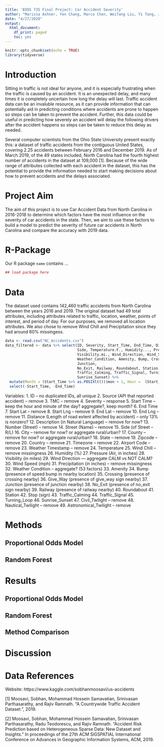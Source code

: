 ```yaml
---
title: 'BIOS 735 Final Project: Car Accident Severity'
author: "Marissa Ashner, Yen Chang, Marco Chen, Weifang Liu, Yi Tang, Joyce Yan"
date: "4/27/2020"
output:
  html_document:
    df_print: paged
    toc: yes
---
```


```r
knitr::opts_chunk$set(echo = TRUE)
library(tidyverse)
```

# Introduction 

Sitting in traffic is not ideal for anyone, and it is especially frustrating when the traffic is caused by an accident. It is an unexpected delay, and many times it is completely uncertain how long the delay will last. Traffic accident data can be an invaluble resource, as it can provide information that can potentially aid in predicting conditions where accidents are prone to happen so steps can be taken to prevent the accident. Further, this data could be useful in predicting how severely an accident will delay the following drivers after the accident happens so steps can be taken to reduce this delay as needed. 

Several computer scientists from the Ohio State University present exactly this: a dataset of traffic accidents from the contiguous United States, covering 2.25 accidents between February 2016 and December 2019. As of March 2019, of the 49 states included, North Carolina had the fourth highest number of accidents in the dataset at 109,000 [1]. Because of the wide range of attributes collected with each accident in the dataset, this has the potential to provide the information needed to start making decisions about how to prevent accidents and the delays associated.

# Project Aim 

The aim of this project is to use Car Accident Data from North Carolina in 2016-2018 to determine which factors have the most influence on the severity of car accidents in the state. Then, we aim to use these factors to build a model to predict the severity of future car accidents in North Carolina and compare the accuracy with 2019 data.

# R-Package

Our R package `name` contains ...

```r
## load package here 
```

# Data

The dataset used contains 142,460 traffic accidents from North Carolina between the years 2016 and 2019. The original dataset had 49 total attributes, including attributes related to traffic, location, weather, points of interest, and period of day. For our purposes, we removed all location attributes. We also chose to remove Wind Chill and Precipitation since they had around 60% missingess.

```r
data <- read.csv("NC_Accidents.csv")
data_filtered <- data %>% select(ID, Severity, Start_Time, End_Time, Distance.mi., 
                                 Side, Temperature.F., Humidity..., Pressure.in.,
                                 Visibility.mi., Wind_Direction, Wind_Speed.mph., 
                                 Weather_Condition, Amenity, Bump, Crossing, Give_Way, 
                                 Junction, 
                                 No_Exit, Railway, Roundabout, Station, Stop, 
                                 Traffic_Calming, Traffic_Signal, Turning_Loop,
                                 Sunrise_Sunset) %>% 
  mutate(Month = (Start_Time %>% as.POSIXlt())$mon + 1, Hour =  (Start_Time %>% as.POSIXlt())$hour) %>% 
  select(-Start_Time, -End_Time)
```

Variables: 
1. ID -- no duplicated IDs, all unique 
2. Source (API that reported accident) -- remove
3. TMC -- remove
4. Severity -- response 
5. Start Time -- keep the hour and minute of the day? aggregate?, keep month?
6. End Time 
7. Start Lat -- remove 
8. Start Lng -- remove
9. End Lat -- remove
10. End Lng -- remove
11. Distance (Length of road extent affected by accident) -- only 13% is nonzero?
12. Description (in Natural Language) -- remove for now?
13. Number (Street) -- remove
14. Street (Name) -- remove
15. Side (of Street -- R/L)
16. City -- remove for now? or aggregate rural/urban?
17. County -- remove for now? or aggregate rural/urban?
18. State -- remove
19. Zipcode -- remove 
20. Country -- remove
21. Timezone -- remove 
22. Airport Code -- remove
23. Weather Timestamp -- remove
24. Temperature 
25. Wind Chill  -- remove missingness
26. Humidity (%)
27. Pressure (Air, in inches)
28. Visibility (in miles) 
29. Wind Direction --- aggregate CALM vs NOT CALM?
30. Wind Speed (mph) 
31. Precipitation (in inches) -- remove missingness
32. Weather Condition -- aggregate? (53 factors)
33. Amenity 
34. Bump (presence of speed bump in nearby location)
35. Crossing (presence of crossing nearby)
36. Give_Way (presence of give_way sign nearby)
37. Junction (presence of junction nearby)
38. No_Exit (presence of no_exit sign nearby)
39. Railway (presence of railway nearby)
40. Roundabout 
41. Station 
42. Stop (sign)
43. Traffic_Calming 
44. Traffic_Signal 
45. Turning_Loop
46. Sunrise_Sunset 
47. Civil_Twilight -- remove
48. Nautical_Twilight -- remove
49. Astronomical_Twilight -- remove


# Methods 

## Proportional Odds Model 

## Random Forest

# Results 

## Proportional Odds Model 

## Random Forest

## Method Comparison 

# Discussion 

# Data References 

Website: https://www.kaggle.com/sobhanmoosavi/us-accidents

[1] Moosavi, Sobhan, Mohammad Hossein Samavatian, Srinivasan Parthasarathy, and Rajiv
      Ramnath. “A Countrywide Traffic Accident Dataset.”, 2019.
  
[2] Moosavi, Sobhan, Mohammad Hossein Samavatian, Srinivasan Parthasarathy, Radu
      Teodorescu, and Rajiv Ramnath. "Accident Risk Prediction based on Heterogeneous
      Sparse Data: New Dataset and Insights." In proceedings of the 27th ACM SIGSPATIAL
      International Conference on Advances in Geographic Information Systems, ACM, 2019.

